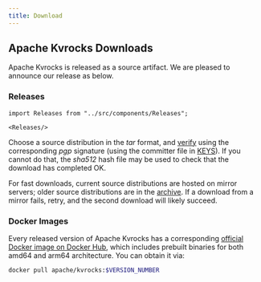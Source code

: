 ```yaml
---
title: Download
---
```


## Apache Kvrocks Downloads

Apache Kvrocks is released as a source artifact. We are pleased to announce our release as below.

### Releases

````mdx-code-block
import Releases from "../src/components/Releases";

<Releases/>
````

Choose a source distribution in the *tar* format, and [verify](https://www.apache.org/dyn/closer.cgi#verify) using the corresponding *pgp* signature (using the committer file in [KEYS](https://downloads.apache.org/kvrocks/KEYS)).  If you cannot do that, the *sha512* hash file may be used to check that the download has completed OK.

For fast downloads, current source distributions are hosted on mirror servers; older source distributions are in the
[archive](https://archive.apache.org/dist/kvrocks/). If a download from a mirror fails, retry, and the second download will likely succeed.

### Docker Images

Every released version of Apache Kvrocks has a corresponding [official Docker image on Docker Hub](https://hub.docker.com/r/apache/kvrocks), which includes prebuilt binaries for both amd64 and arm64 architecture. You can obtain it via:

```sh
docker pull apache/kvrocks:$VERSION_NUMBER
```
